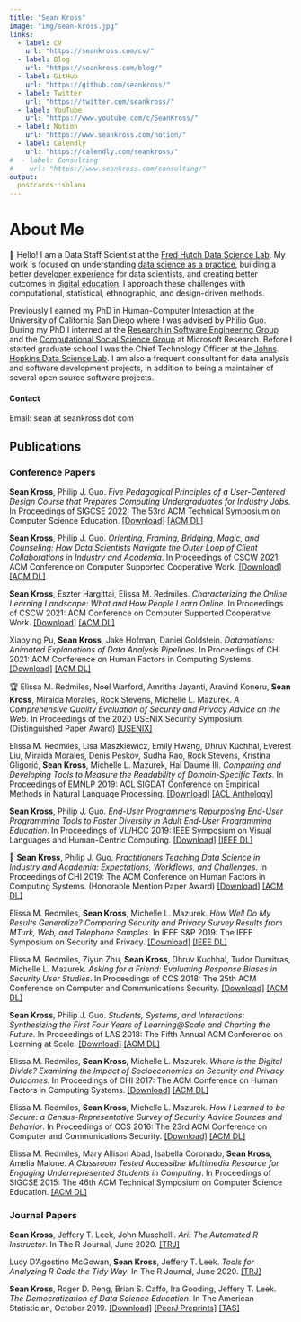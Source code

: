 ```yaml
---
title: "Sean Kross"
image: "img/sean-kross.jpg"
links:
  - label: CV
    url: "https://seankross.com/cv/"
  - label: Blog
    url: "https://seankross.com/blog/"
  - label: GitHub
    url: "https://github.com/seankross/"
  - label: Twitter
    url: "https://twitter.com/seankross/"
  - label: YouTube
    url: "https://www.youtube.com/c/SeanKross/"
  - label: Notion
    url: "https://www.seankross.com/notion/"
  - label: Calendly
    url: "https://calendly.com/seankross/"
#  - label: Consulting
#    url: "https://www.seankross.com/consulting/"
output:
  postcards::solana
---
```


# About Me

👋 Hello! I am a Data Staff Scientist at the 
[Fred Hutch Data Science Lab][dasl]. My work is focused on understanding 
[data science as a practice][fifty-years], building a better 
[developer experience][jean-yang] for data scientists, and creating better
outcomes in [digital education][jeff-leek]. I approach these challenges with
computational, statistical, ethnographic, and design-driven methods.

Previously I earned my PhD in Human-Computer Interaction at the University of 
California San Diego where I was advised by [Philip Guo][pg]. During my PhD I
interned at the [Research in Software Engineering Group][rise-msr] and the 
[Computational Social Science Group][css-msr] at Microsoft Research.
Before I started graduate school I was the Chief Technology Officer at the 
[Johns Hopkins Data Science Lab][jhu-dsl]. I am also a frequent consultant for 
data analysis and software development projects, in addition to being
a maintainer of several open source software projects.

#### Contact

Email: sean at seankross dot com

<p style="margin-bottom:2em;"></p>

## Publications

### Conference Papers

**Sean Kross**, Philip J. Guo. *Five Pedagogical Principles of a User-Centered Design 
Course that Prepares Computing Undergraduates for Industry Jobs*. In Proceedings
of SIGCSE 2022: The 53rd ACM Technical Symposium on Computer Science Education.
[[Download]](https://seankross.com/sigcse-2022/)
[[ACM DL]](https://doi.org/10.1145/3478431.3499341)

**Sean Kross**, Philip J. Guo. *Orienting, Framing, Bridging, Magic, and 
Counseling: How Data Scientists Navigate the Outer Loop of Client Collaborations
in Industry and Academia*. In Proceedings of CSCW 2021: ACM Conference
on Computer Supported Cooperative Work.
[[Download]](https://seankross.com/cscw-2021-sk-pg/)
[[ACM DL]](https://doi.org/10.1145/3476052)

**Sean Kross**, Eszter Hargittai, Elissa M. Redmiles. *Characterizing the Online
Learning Landscape: What and How People Learn Online*. In Proceedings
of CSCW 2021: ACM Conference on Computer Supported Cooperative Work.
[[Download]](https://seankross.com/cscw-2021/)
[[ACM DL]](https://doi.org/10.1145/3449220)

Xiaoying Pu, **Sean Kross**, Jake Hofman, Daniel Goldstein. *Datamations:
Animated Explanations of Data Analysis Pipelines*. In Proceedings of CHI 2021:
ACM Conference on Human Factors in Computing Systems.
[[Download]](https://seankross.com/chi-2021/)
[[ACM DL]](https://doi.org/10.1145/3411764.3445063)

🏆 Elissa M. Redmiles, Noel Warford, Amritha Jayanti, Aravind Koneru, 
**Sean Kross**, Miraida Morales, Rock Stevens, Michelle L. Mazurek. *A Comprehensive Quality 
Evaluation of Security and Privacy Advice on the Web*. In
Proceedings of the 2020 USENIX Security Symposium. (Distinguished Paper Award)
[[USENIX]](https://www.usenix.org/conference/usenixsecurity20/presentation/redmiles)

Elissa M. Redmiles, Lisa Maszkiewicz, Emily Hwang, Dhruv Kuchhal, Everest Liu, Miraida Morales, 
Denis Peskov, Sudha Rao, Rock Stevens, Kristina Gligorić, **Sean Kross**, Michelle L. Mazurek, 
Hal Daumé III. *Comparing and Developing Tools to Measure the Readability of 
Domain-Specific Texts*. In Proceedings of EMNLP 2019: ACL SIGDAT Conference on
Empirical Methods in Natural Language Processing.
[[Download]](https://seankross.com/emr/emnlp-2019-redmiles.pdf)
[[ACL Anthology]](http://dx.doi.org/10.18653/v1/D19-1489)

**Sean Kross**, Philip J. Guo. *End-User Programmers Repurposing End-User
Programming Tools to Foster Diversity in Adult End-User Programming 
Education*. In Proceedings of VL/HCC 2019: IEEE Symposium on Visual Languages 
and Human-Centric Computing. 
[[Download]](https://seankross.com/vlhcc-2019/)
[[IEEE DL]](https://doi.org/10.1109/VLHCC.2019.8818824)

🏅 **Sean Kross**, Philip J. Guo. *Practitioners Teaching Data Science in Industry and 
Academia: Expectations, Workflows, and Challenges*. In Proceedings of CHI 2019: 
The ACM Conference on Human Factors in Computing Systems. (Honorable Mention Paper Award)
[[Download]](https://seankross.com/chi-2019/)
[[ACM DL]](https://doi.org/10.1145/3290605.3300493)

Elissa M. Redmiles, **Sean Kross**, Michelle L. Mazurek. *How Well Do My Results Generalize? 
Comparing Security and Privacy Survey Results from MTurk, Web, and Telephone 
Samples*. In IEEE S&P 2019: The IEEE Symposium on Security and Privacy.
[[Download]](https://seankross.com/emr/sp-2019-redmiles-kross-mazurek.pdf)
[[IEEE DL]](https://doi.org/10.1109/SP.2019.00014)

Elissa M. Redmiles, Ziyun Zhu, **Sean Kross**, Dhruv Kuchhal, Tudor Dumitras, Michelle L. Mazurek. *Asking 
for a Friend: Evaluating Response Biases in Security User Studies*. In 
Proceedings of CCS 2018: The 25th ACM Conference on Computer and Communications 
Security.
[[Download]](https://seankross.com/emr/ccs-2018-redmiles.pdf)
[[ACM DL]](https://doi.org/10.1145/3243734.3243740)

**Sean Kross**, Philip J. Guo. *Students, Systems, and Interactions: Synthesizing the 
First Four Years of Learning@Scale and Charting the Future*. In Proceedings of 
LAS 2018: The Fifth Annual ACM Conference on Learning at Scale.
[[Download]](https://seankross.com/las-2018/)
[[ACM DL]](https://doi.org/10.1145/3231644.3231662)

Elissa M. Redmiles, **Sean Kross**, Michelle L. Mazurek. *Where is the Digital Divide? Examining 
the Impact of Socioeconomics on Security and Privacy Outcomes*. In Proceedings 
of CHI 2017: The ACM Conference on Human Factors in Computing Systems.
[[Download]](https://seankross.com/emr/chi-2017-redmiles-kross-mazurek.pdf)
[[ACM DL]](https://doi.org/10.1145/3025453.3025673)

Elissa M. Redmiles, **Sean Kross**, Michelle L. Mazurek. *How I Learned to be Secure: a 
Census-Representative Survey of Security Advice Sources and Behavior*. In 
Proceedings of CCS 2016: The 23rd ACM Conference on Computer and Communications 
Security.
[[Download]](https://seankross.com/emr/ccs-2016-redmiles-kross-mazurek.pdf)
[[ACM DL]](https://doi.org/10.1145/2976749.2978307)

Elissa M. Redmiles, Mary Allison Abad, Isabella Coronado, **Sean Kross**, Amelia Malone. *A Classroom 
Tested Accessible Multimedia Resource for Engaging Underrepresented Students in 
Computing*. In Proceedings of SIGCSE 2015: The 46th ACM Technical Symposium on 
Computer Science Education. 
[[ACM DL]](http://dl.acm.org/citation.cfm?id=2691870)

### Journal Papers

**Sean Kross**, Jeffery T. Leek, John Muschelli. *Ari: The Automated R 
Instructor*. In The R Journal, June 2020.
[[TRJ]](https://doi.org/10.32614/RJ-2020-023)

Lucy D'Agostino McGowan, **Sean Kross**, Jeffery T. Leek. *Tools for Analyzing
R Code the Tidy Way*. In The R Journal, June 2020.
[[TRJ]](https://doi.org/10.32614/RJ-2020-011)

**Sean Kross**, Roger D. Peng, Brian S. Caffo, Ira Gooding, Jeffery T. Leek. *The Democratization
of Data Science Education*. In The American Statistician, October 2019.
[[Download]](https://seankross.com/tas-2019/)
[[PeerJ Preprints]](https://doi.org/10.7287/peerj.preprints.3195v1)
[[TAS]](https://doi.org/10.1080/00031305.2019.1668849)

[pg]:https://pg.ucsd.edu/
[fifty-years]:https://courses.csail.mit.edu/18.337/2015/docs/50YearsDataScience.pdf
[jean-yang]:https://future.a16z.com/the-case-for-developer-experience/
[jeff-leek]:https://youtu.be/GG5Vl7N5vCo
[rise-msr]:https://www.microsoft.com/en-us/research/group/research-software-engineering-rise/
[css-msr]:https://www.microsoft.com/en-us/research/theme/computational-social-science/
[jhu-dsl]:https://jhudatascience.org/
[dasl]:https://hutchdatascience.org/